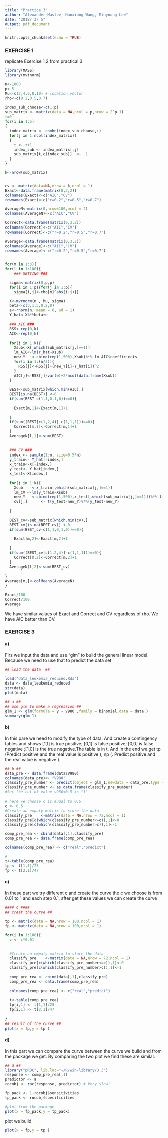 ```yaml
---
title: "Practice 3"
author: "Alexander Maslev, Hanxiong Wang, Minyoung Lee"
date: "2018/ 3/ 5"
output: pdf_document
---
```


```r
knitr::opts_chunk$set(echo = TRUE)
```

### EXERCISE 1 
replicate Exercise 1,2 from practical 3
```r
library(MASS)
library(mvtnorm)
```


```r

n<-1000
p<-5
Mu<-c(2,4,6,8,10) # location vector
rho<-c(0.2,0.5,0.7)

index_sub_choose<-c(1:p)
sub_matrix <- matrix(data = NA,ncol = p,nrow = 2^p-1)
t=0
for(i in 1:5)
{
  index_matrix <- combn(index_sub_choose,i)
  for(j in 1:ncol(index_matrix))
  {
    t <- t+1
    index_sub <- index_matrix[,j]
    sub_matrix[t,c(index_sub)]  <-  1
  }
}

k<-nrow(sub_matrix)


cv <- matrix(data=NA,nrow = k,ncol = 1)
Exact<-data.frame(matrix(0,3,2))
colnames(Exact)<-c("AIC","CV")
rownames(Exact)<-c("r=0.2","r=0.5","r=0.7")

AverageN<-matrix(0,nrow=100,ncol = 2)
colnames(AverageN)<-c("AIC","CV")

Correct<-data.frame(matrix(0,3,2))
colnames(Correct)<-c("AIC","CV")
rownames(Correct)<-c("r=0.2","r=0.5","r=0.7")

Average<-data.frame(matrix(0,3,2))
colnames(Average)<-c("AIC","CV")
rownames(Average)<-c("r=0.2","r=0.5","r=0.7")

  
for(m in 1:3){
for(l in 1:100){
    ### SETTING ###

  sigma<-matrix(0,p,p)
  for(i in 1:p){for(j in 1:p){
    sigma[i,j]<-rho[m]^abs(i-j)}}

  X<-mvrnorm(n , Mu, sigma)
  beta<-c(3,1.5,0,2,0)
  e<-rnorm(n, mean = 0, sd = 1)
  Y_hat<-X%*%beta+e
  
  ### AIC ###    
  RSS<-rep(0,k)
  AIC<-rep(0,k)

  for(j in 1:k){
    Xsub<-X[,which(sub_matrix[j,]==1)]
    lm_AIC<-lm(Y_hat~Xsub)
    new_Y   <-cbind(rep(1,500),Xsub)%*% lm_AIC$coefficients
    for(i in 1:(n/2)){
      RSS[j]<-RSS[j]+(new_Y[i]-Y_hat[i])^2
    }
    AIC[j]<-RSS[j]/var(e)+2*ncol(data.frame(Xsub))
  }
  
  BEST<-sub_matrix[which.min(AIC),]
  BEST[is.na(BEST)] <-0
  if(sum(BEST-c(1,1,0,1,0))==0){
    
    Exact[m,1]<-Exact[m,1]+1
    
  }
  if(sum((BEST[c(1,2,4)]-c(1,1,1)))==0){
    Correct[m,1]<-Correct[m,1]+1
  }
  AverageN[l,1]<-sum(BEST)
  
  
  ### CV ###
  index <- sample(1:n, size=0.5*n)
  y_train<- Y_hat[-index,]
  x_train<-X[-index,]
  y_test<- Y_hat[index,]
  x_test<-X[index,]
  
  for(j in 1:k){
    Xsub    <-x_train[,which(sub_matrix[j,]==1)]
    lm_CV <-lm(y_train~Xsub)
    new_Y   <-cbind(rep(1,500),x_test[,which(sub_matrix[j,]==1)])%*% lm_CV$coefficients
    cv[j,]      <- t(y_test-new_Y)%*%(y_test-new_Y)
    
  }
  
  BEST_cv<-sub_matrix[which.min(cv),]
  BEST_cv[is.na(BEST_cv)] <-0
  if(sum(BEST_cv-c(1,1,0,1,0))==0){
    
    Exact[m,2]<-Exact[m,2]+1
    
  }
  if(sum((BEST_cv[c(1,2,4)]-c(1,1,1)))==0){
    Correct[m,2]<-Correct[m,2]+1
  }
  AverageN[l,2]<-sum(BEST_cv)
  
}
Average[m,]<-colMeans(AverageN)
}

Exact/100
Correct/100
Average

```

We have similar values of Exact and Correct and CV regardless of rho. We have AIC better than CV. 

### EXERCISE 3

#### a)
Firs we input the data and use "glm" to build the general linear model. Because we need to use that to predict the data set
```r
## load the data  ##

load("data_leukemia_reduced.Rda")
data <- data_leukemia_reduced
str(data)
plot(data)

## a ##
## use glm to make a regression ##
glm_1 <- glm(formula = y ~ V980 ,family = binomial,data = data )
summary(glm_1)

```

#### b)
In this pare we need to modify the type of data. And create a contingency tables and shows [1,1] is true positive; [0,1] is false positive; [0,0] is false negative ;[1,0] is the true negative.The table is in t. And in the end we get tp (Predict positive and the real value is positive ), np (. Predict positive and the real value is negative ).
```r
## b ##
data_pre <- data.frame(data$V980)
colnames(data_pre)<- "V980"
classify_pre_number <- predict(object = glm_1,newdata = data_pre,type = "response" )
classify_pre_number <- as.data.frame(classify_pre_number)
#Set the cut-of value v980<0.5 is "1"

# here we choose c is euqal to 0.5
c <- 0.5
#Create an empaty matrix to store the data
classify_pre    <-matrix(data = NA,nrow = 72,ncol = 1)
classify_pre[c(which(classify_pre_number<=c)),1]<-0 
classify_pre[c(which(classify_pre_number>c)),1]<-1

comp_pre_rea <- cbind(data[,1],classify_pre)
comp_pre_rea <- data.frame(comp_pre_rea)

colnames(comp_pre_rea) <- c("real","predict")

#
t<-table(comp_pre_rea)
tp <- t[1,1]/25
fp <- t[2,1]/47

```


#### c)
In these part we try different c and create the curve the c we choose is from 0.01 to 1 and each step 0.1, after get these values we can create the curve

```r
#### c ####
## creat the curve ##

tp <- matrix(data = NA,nrow = 100,ncol = 1)
fp <- matrix(data = NA,nrow = 100,ncol = 1)

for(i in 1:100){
  c <- i*0.01
  
  
  #Create an empaty matrix to store the data
  classify_pre    <-matrix(data = NA,nrow = 72,ncol = 1)
  classify_pre[c(which(classify_pre_number<=c)),1]<-0 
  classify_pre[c(which(classify_pre_number>c)),1]<-1
  
  comp_pre_rea <- cbind(data[,1],classify_pre)
  comp_pre_rea <- data.frame(comp_pre_rea)
  
  colnames(comp_pre_rea) <- c("real","predict")
  
  t<-table(comp_pre_rea)
  tp[i,1] <- t[1,1]/25
  fp[i,1] <- t[2,1]/47
  
}
## result of the curve ##
plot(x = fp,y = tp )

```


#### d)
In this part we can compare the curve between the curve we build and from the package we get. By comparing the two plot we find these are similar.
```r
## d ##
library("pROC", lib.loc="~/R/win-library/3.3")
response <- comp_pre_rea[,1]
predictor <- a
rocobj <- roc(response, predictor) # Very slow!

fp_pack <- 1-rocobj$sensitivities
tp_pack <- rocobj$specificities

#plot from the package
plot(x = fp_pack,y = tp_pack)

```

plot we build

```r
plot(x = fp,y = tp )
```



